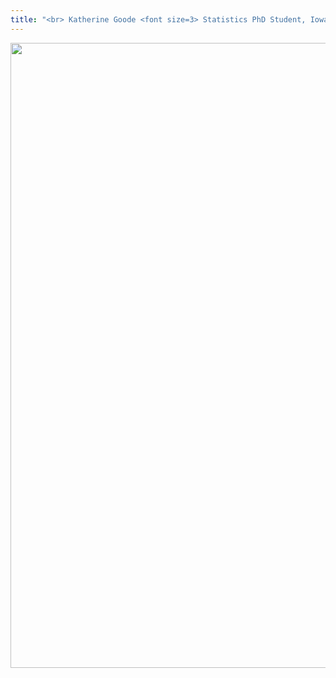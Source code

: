 ```yaml
---
title: "<br> Katherine Goode <font size=3> Statistics PhD Student, Iowa State University</font>"
---
```


<img src="/images/gl.png" width = 1000 />